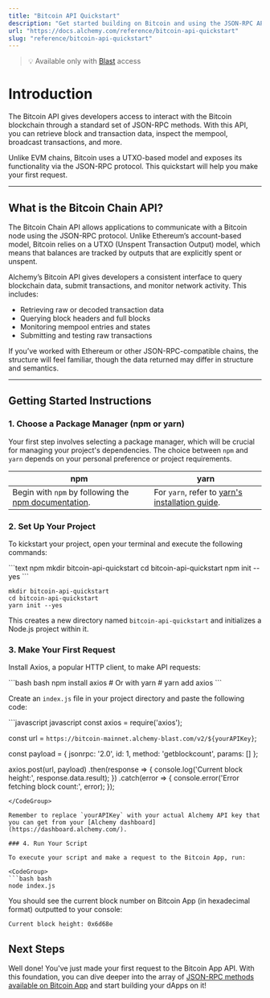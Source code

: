 ```yaml
---
title: "Bitcoin API Quickstart"
description: "Get started building on Bitcoin and using the JSON-RPC API"
url: "https://docs.alchemy.com/reference/bitcoin-api-quickstart"
slug: "reference/bitcoin-api-quickstart"
---
```


> 💡  Available only with [Blast](../reference/introduction-to-blast#how-to-get-blast) access

# Introduction

The Bitcoin API gives developers access to interact with the Bitcoin blockchain through a standard set of JSON-RPC methods. With this API, you can retrieve block and transaction data, inspect the mempool, broadcast transactions, and more.

Unlike EVM chains, Bitcoin uses a UTXO-based model and exposes its functionality via the JSON-RPC protocol. This quickstart will help you make your first request.

***

## What is the Bitcoin Chain API?

The Bitcoin Chain API allows applications to communicate with a Bitcoin node using the JSON-RPC protocol. Unlike Ethereum’s account-based model, Bitcoin relies on a UTXO (Unspent Transaction Output) model, which means that balances are tracked by outputs that are explicitly spent or unspent.

Alchemy’s Bitcoin API gives developers a consistent interface to query blockchain data, submit transactions, and monitor network activity. This includes:

* Retrieving raw or decoded transaction data
* Querying block headers and full blocks
* Monitoring mempool entries and states
* Submitting and testing raw transactions

If you’ve worked with Ethereum or other JSON-RPC-compatible chains, the structure will feel familiar, though the data returned may differ in structure and semantics.

***

## Getting Started Instructions

### 1. Choose a Package Manager (npm or yarn)

Your first step involves selecting a package manager, which will be crucial for managing your project's dependencies. The choice between `npm` and `yarn` depends on your personal preference or project requirements.

| npm                                                                                                                       | yarn                                                                                                |
| ------------------------------------------------------------------------------------------------------------------------- | --------------------------------------------------------------------------------------------------- |
| Begin with `npm` by following the [npm documentation](https://docs.npmjs.com/downloading-and-installing-node-js-and-npm). | For `yarn`, refer to [yarn's installation guide](https://classic.yarnpkg.com/lang/en/docs/install). |

### 2. Set Up Your Project

To kickstart your project, open your terminal and execute the following commands:

<CodeGroup>
  ```text npm
  mkdir bitcoin-api-quickstart
  cd bitcoin-api-quickstart
  npm init --yes
  ```

  ```text yarn
  mkdir bitcoin-api-quickstart
  cd bitcoin-api-quickstart
  yarn init --yes
  ```
</CodeGroup>

This creates a new directory named `bitcoin-api-quickstart` and initializes a Node.js project within it.

### 3. Make Your First Request

Install Axios, a popular HTTP client, to make API requests:

<CodeGroup>
  ```bash bash
  npm install axios
  # Or with yarn
  # yarn add axios
  ```
</CodeGroup>

Create an `index.js` file in your project directory and paste the following code:

<CodeGroup>
  ```javascript javascript
  const axios = require('axios');

  const url = `https://bitcoin-mainnet.alchemy-blast.com/v2/${yourAPIKey}`;

  const payload = {
  jsonrpc: '2.0',
  id: 1,
  method: 'getblockcount',
  params: []
  };

  axios.post(url, payload)
  .then(response => {
  console.log('Current block height:', response.data.result);
  })
  .catch(error => {
  console.error('Error fetching block count:', error);
  });

  ```
</CodeGroup>

Remember to replace `yourAPIKey` with your actual Alchemy API key that you can get from your [Alchemy dashboard](https://dashboard.alchemy.com/).

### 4. Run Your Script

To execute your script and make a request to the Bitcoin App, run:

<CodeGroup>
  ```bash bash
  node index.js
  ```
</CodeGroup>

You should see the current block number on Bitcoin App (in hexadecimal format) outputted to your console:

```
Current block height: 0x6d68e
```

## Next Steps

Well done! You've just made your first request to the Bitcoin App API. With this foundation, you can dive deeper into the array of [JSON-RPC methods available on Bitcoin App](/node/bitcoin/bitcoin-api-endpoints) and start building your dApps on it!
